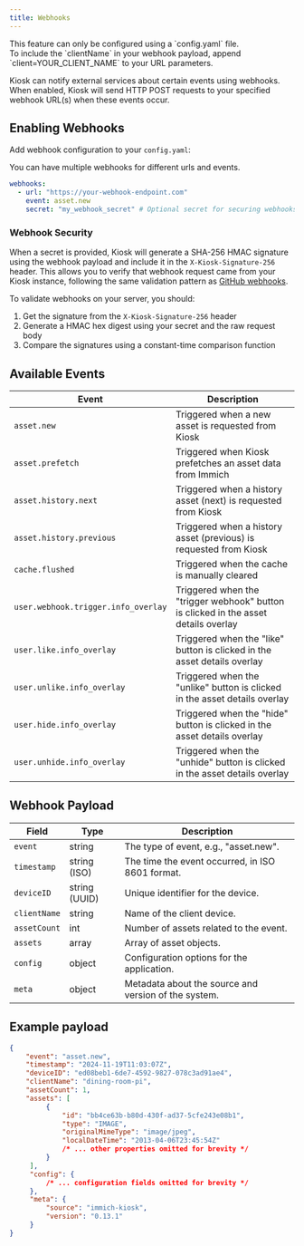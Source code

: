 ```yaml
---
title: Webhooks
---
```




<Aside type="caution">
 This feature can only be configured using a `config.yaml` file.
</Aside>

<Aside type="tip">
 To include the `clientName` in your webhook payload, append `client=YOUR_CLIENT_NAME` to your URL parameters.
</Aside>

Kiosk can notify external services about certain events using webhooks. When enabled, Kiosk will send HTTP POST requests to your specified webhook URL(s) when these events occur.

## Enabling Webhooks

Add webhook configuration to your `config.yaml`:

<Aside type="tip">
 You can have multiple webhooks for different urls and events.
</Aside>

```yaml
webhooks:
  - url: "https://your-webhook-endpoint.com"
    event: asset.new
    secret: "my_webhook_secret" # Optional secret for securing webhooks
```

### Webhook Security

When a secret is provided, Kiosk will generate a SHA-256 HMAC signature using the webhook payload and include it in the `X-Kiosk-Signature-256` header.
This allows you to verify that webhook request came from your Kiosk instance, following the same validation pattern as [GitHub webhooks](https://docs.github.com/en/webhooks/using-webhooks/validating-webhook-deliveries).

To validate webhooks on your server, you should:
1. Get the signature from the `X-Kiosk-Signature-256` header
2. Generate a HMAC hex digest using your secret and the raw request body
3. Compare the signatures using a constant-time comparison function

## Available Events

| Event                              | Description                                                                         |
|------------------------------------|-------------------------------------------------------------------------------------|
|`asset.new`                         | Triggered when a new asset is requested from Kiosk                                  |
|`asset.prefetch`                    | Triggered when Kiosk prefetches an asset data from Immich                           |
|`asset.history.next`                | Triggered when a history asset (next) is requested from Kiosk                       |
|`asset.history.previous`            | Triggered when a history asset (previous) is requested from Kiosk                   |
|`cache.flushed`                     | Triggered when the cache is manually cleared                                        |
|`user.webhook.trigger.info_overlay` | Triggered when the "trigger webhook" button is clicked in the asset details overlay |
|`user.like.info_overlay`            | Triggered when the "like" button is clicked in the asset details overlay            |
|`user.unlike.info_overlay`          | Triggered when the "unlike" button is clicked in the asset details overlay          |
|`user.hide.info_overlay`            | Triggered when the "hide" button is clicked in the asset details overlay            |
|`user.unhide.info_overlay`          | Triggered when the "unhide" button is clicked in the asset details overlay          |

## Webhook Payload

| Field        | Type          | Description                                          |
|--------------|---------------|------------------------------------------------------|
| `event`      | string        | The type of event, e.g., "asset.new".                |
| `timestamp`  | string (ISO)  | The time the event occurred, in ISO 8601 format.     |
| `deviceID`   | string (UUID) | Unique identifier for the device.                    |
| `clientName` | string        | Name of the client device.                           |
| `assetCount` | int           | Number of assets related to the event.               |
| `assets`     | array         | Array of asset objects.                              |
| `config`     | object        | Configuration options for the application.           |
| `meta`       | object        | Metadata about the source and version of the system. |

## Example payload

```json
{
    "event": "asset.new",
    "timestamp": "2024-11-19T11:03:07Z",
    "deviceID": "ed08beb1-6de7-4592-9827-078c3ad91ae4",
    "clientName": "dining-room-pi",
    "assetCount": 1,
    "assets": [
         {
             "id": "bb4ce63b-b80d-430f-ad37-5cfe243e08b1",
             "type": "IMAGE",
             "originalMimeType": "image/jpeg",
             "localDateTime": "2013-04-06T23:45:54Z"
             /* ... other properties omitted for brevity */
         }
     ],
     "config": {
         /* ... configuration fields omitted for brevity */
     },
     "meta": {
         "source": "immich-kiosk",
         "version": "0.13.1"
     }
}
```
